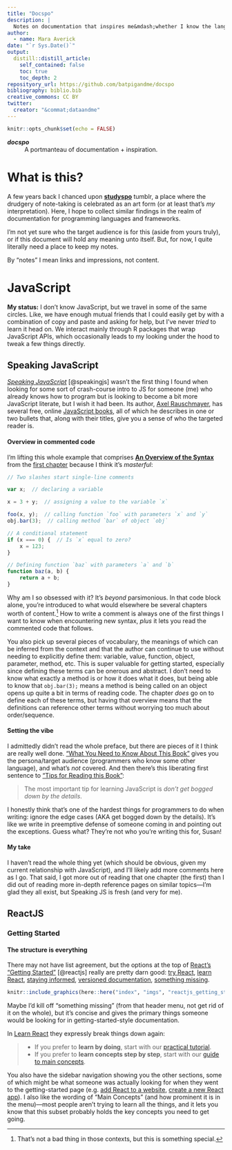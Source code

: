 ```yaml
---
title: "Docspo"
description: |
  Notes on documentation that inspires me&mdash;whether I know the language(s) or not.
author:
  - name: Mara Averick
date: "`r Sys.Date()`"
output: 
  distill::distill_article:
    self_contained: false
    toc: true
    toc_depth: 2
reposityory_url: https://github.com/batpigandme/docspo
bibliography: biblio.bib
creative_commons: CC BY
twitter:
  creator: "&commat;dataandme"
---
```


```r
knitr::opts_chunk$set(echo = FALSE)
```

::: {.terms}
<dl>
  <dt>*__docspo__*</dt>
  <dd>A portmanteau of documentation &plus; inspiration.</dd>
</dl>
:::


# What is this?

A few years back I chanced upon [__studyspo__](https://dataandme.tumblr.com/tagged/studyspo) tumblr, a place where the drudgery of note-taking is celebrated as an art form (or at least that's _my_ interpretation). Here, I hope to collect similar findings in the realm of documentation for programming languages and frameworks.

I'm not yet sure who the target audience is for this (aside from yours truly), or if this document will hold any meaning unto itself. But, for now, I quite literally need a place to keep my notes.

<aside>By “notes” I mean links and impressions, not content.</aside>

# JavaScript

::: {.status}
__My status:__ I don't know JavaScript, but we travel in some of the same circles. Like, we have enough mutual friends that I could easily get by with a combination of copy and paste and asking for help, but I've never _tried_ to learn it head on. We interact mainly through R packages that wrap JavaScript APIs, which occasionally leads to my looking under the hood to tweak a few things directly.
:::

## Speaking JavaScript

[_Speaking JavaScript_](http://speakingjs.com/) [@speakingjs] wasn't the first thing I found when looking for some sort of crash-course intro to JS for someone (me) who already knows how to program but is looking to become a bit more JavaScript literate, but I wish it had been. Its author, [Axel Rauschmayer](http://dr-axel.de/), has several free, online [JavaScript books](https://exploringjs.com/), all of which he describes in one or two bullets that, along with their titles, give you a sense of who the targeted reader is.

#### Overview in commented code

I'm lifting this whole example that comprises [__An Overview of the Syntax__](http://speakingjs.com/es5/ch01.html#_an_overview_of_the_syntax) from the [first chapter](http://speakingjs.com/es5/ch01.html) because I think it's _masterful_:

```js
// Two slashes start single-line comments

var x;  // declaring a variable

x = 3 + y;  // assigning a value to the variable `x`

foo(x, y);  // calling function `foo` with parameters `x` and `y`
obj.bar(3);  // calling method `bar` of object `obj`

// A conditional statement
if (x === 0) {  // Is `x` equal to zero?
    x = 123;
}

// Defining function `baz` with parameters `a` and `b`
function baz(a, b) {
    return a + b;
}

```

Why am I so obsessed with it? It's _beyond_ parsimonious. In that code block alone, you're introduced to what would elsewhere be several chapters worth of content.^[That's not a bad thing in those contexts, but this is something special.] How to write a comment is always one of the first things I want to know when encountering new syntax, _plus_ it lets you read the commented code that follows. 

You also pick up several pieces of vocabulary, the meanings of which can be inferred from the context and that the author can continue to use without needing to explicitly define them: variable, value, function, object, parameter, method, etc. This is super valuable for getting started, especially since defining these terms can be onerous and abstract. I don't need to know what exactly a method is or how it does what it does, but being able to know that `obj.bar(3);` means a method is being called on an object opens up quite a bit in terms of reading code.  The chapter _does_ go on to define each of these terms, but having that overview means that the definitions can reference other terms without worrying too much about order/sequence.

#### Setting the vibe

I admittedly didn't read the whole preface, but there are pieces of it I think are really well done. [“What You Need to Know About This Book”](http://speakingjs.com/es5/pr02.html#_what_you_need_to_know_about_this_book) gives you the persona/target audience (programmers who know some other language), and what's _not_ covered. And then there's this liberating first sentence to [“Tips for Reading this Book”](http://speakingjs.com/es5/pr02.html#how_to_read):

> The most important tip for learning JavaScript is _don’t get bogged down by the details_.

I honestly think that's one of the hardest things for programmers to do when writing: ignore the edge cases (AKA get bogged down by the details). It's like we write in preemptive defense of someone coming in and pointing out the exceptions. Guess what? They're not who you're writing this for, Susan!

#### My take

I haven't read the whole thing yet (which should be obvious, given my current relationship with JavaScript), and I'll likely add more comments here as I go. That said, I got more out of reading that one chapter (the first) than I did out of reading more in-depth reference pages on similar topics&mdash;I'm glad they all exist, but Speaking JS is fresh (and very for me). 

## ReactJS

### Getting Started

#### The structure is everything

There may not have list agreement, but the options at the top of [React's “Getting Started”](https://reactjs.org/docs/getting-started.html) [@reactjs] really are pretty darn good: [try React](https://reactjs.org/docs/getting-started.html#try-react), [learn React](https://reactjs.org/docs/getting-started.html#learn-react), [staying informed](https://reactjs.org/docs/getting-started.html#staying-informed), [versioned documentation](https://reactjs.org/docs/getting-started.html#versioned-documentation), [something missing](https://reactjs.org/docs/getting-started.html#something-missing). 

```r
knitr::include_graphics(here::here("index", "imgs", "reactjs_getting_started.png"))
```

Maybe I'd kill off “something missing” (from that header menu, not get rid of it on the whole), but it's concise and gives the primary things someone would be looking for in getting-started-style documentation. 

In [Learn React](https://reactjs.org/docs/getting-started.html#learn-react) they expressly break things down again:

> * If you prefer to __learn by doing__, start with our [practical tutorial](https://reactjs.org/tutorial/tutorial.html).  
> * If you prefer to __learn concepts step by step__, start with our [guide to main concepts](https://reactjs.org/docs/hello-world.html).

You also have the sidebar navigation showing you the other sections, some of which might be what someone was actually looking for when they went to the getting-started page (e.g. [add React to a website](https://reactjs.org/docs/add-react-to-a-website.html), [create a new React app](https://reactjs.org/docs/create-a-new-react-app.html)). I also like the wording of “Main Concepts” (and how prominent it is in the menu)&mdash;most people aren't trying to learn all the things, and it lets you know that this subset probably holds the key concepts you need to get going.
